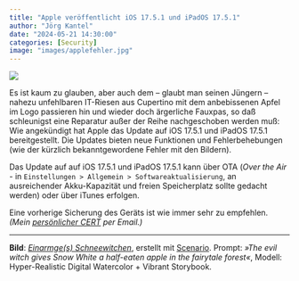 ```yaml
---
title: "Apple veröffentlicht iOS 17.5.1 und iPadOS 17.5.1"
author: "Jörg Kantel"
date: "2024-05-21 14:30:00"
categories: [Security]
image: "images/applefehler.jpg"
---
```


[![](images/applefehler-b.jpg)](https://www.flickr.com/photos/schockwellenreiter/53571226616/)

Es ist kaum zu glauben, aber auch dem -- glaubt man seinen Jüngern -- nahezu unfehlbaren IT-Riesen aus Cupertino mit dem anbebissenen Apfel im Logo passieren hin und wieder doch ärgerliche Fauxpas, so daß schleunigst eine Reparatur außer der Reihe nachgeschoben werden muß: Wie angekündigt hat Apple das Update auf iOS 17.5.1 und iPadOS 17.5.1 bereitgestellt. Die Updates bieten neue Funktionen und Fehlerbehebungen (wie der kürzlich bekanntgewordene Fehler mit den Bildern).

Das Update auf auf iOS 17.5.1 und iPadOS 17.5.1 kann über OTA (*Over the Air* - in `Einstellungen > Allgemein > Softwareaktualisierung`, an ausreichender Akku-Kapazität und freien Speicherplatz sollte gedacht werden) oder über iTunes erfolgen.

Eine vorherige Sicherung des Geräts ist wie immer sehr zu empfehlen. *(Mein [persönlicher CERT](http://www.gwdg.de/~mreiman1/) per Email.)*

---

**Bild**: *[Einarmge(s) Schneewitchen](https://www.flickr.com/photos/schockwellenreiter/53571226616/)*, erstellt mit [Scenario](http://cognitiones.kantel-chaos-team.de/technikgeschichte/rechnerundnetze/scenario.html). Prompt: *»The evil witch gives Snow White a half-eaten apple in the fairytale forest«*, Modell: Hyper-Realistic Digital Watercolor + Vibrant Storybook.